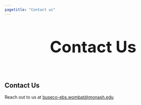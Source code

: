 ```yaml
---
pagetitle: "Contact us"
---
```



:::::::: {.grid style="width: 100vw; transform: translateX(-20%)"}
::: {.g-col-12 .title style="grid-template-columns: 1fr"}
::: {style="display: flex; flex-direction: column; align-items:center; text-align: center"}
::: {style="font-weight: bold; font-size: 3.25rem"} 
Contact Us
:::
:::
:::
:::::::: 

## Contact Us    

Reach out to us at [buseco-ebs.wombat@monash.edu](mailto:buseco-ebs.wombat@monash.edu)

